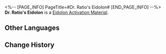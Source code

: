 <%-- [PAGE_INFO]
PageTitle=#Dr. Ratio's Eidolon#
[END_PAGE_INFO] --%>
{{Item Infobox
|id          = 11305
|image       = Item Dr. Ratio's Eidolon.png
|type        = Eidolon Activation Material
|invCategory = 
|rarity      = 5
|effect      = Material for raising Dr. Ratio's Eidolon Level.
|description = 
}}
'''Dr. Ratio's Eidolon''' is a [[Eidolon Activation Material]].

==Other Languages==
{{Other Languages
|en   = Dr. Ratio's Eidolon
|zhs  = 【真理医生】的星魂
|zht  = 【真理醫生】的星魂
|ja   = 「Dr.レイシオ」の星魂
|ko   = [Dr. 레이시오]의 성혼
|es   = Eidolon del Dr. Ratio
|fr   = Eidolon de Dr Ratio
|ru   = Эйдолон доктора Рацио
|th   = Eidolon ของ Dr. Ratio
|vi   = Tinh Hồn Dr. Ratio
|de   = Dr. Wahrheits Eidolon
|id   = Dr. Ratio's Eidolon
|pt   = Eidolon de Dr. Ratio
}}

==Change History==
{{Change History|2.0}}